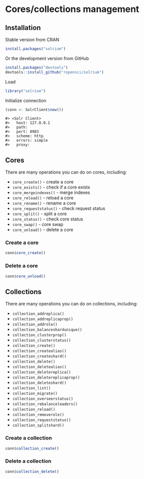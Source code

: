<!--
%\VignetteEngine{knitr::knitr}
%\VignetteIndexEntry{Cores/collections management}
%\VignetteEncoding{UTF-8}
-->



Cores/collections management
============================

## Installation

Stable version from CRAN


```r
install.packages("solrium")
```

Or the development version from GitHub


```r
install.packages("devtools")
devtools::install_github("ropensci/solrium")
```

Load


```r
library("solrium")
```

Initialize connection


```r
(conn <- SolrClient$new())
```

```
#> <Solr Client>
#>   host: 127.0.0.1
#>   path: 
#>   port: 8983
#>   scheme: http
#>   errors: simple
#>   proxy:
```

## Cores

There are many operations you can do on cores, including:

* `core_create()` - create a core
* `core_exists()` - check if a core exists
* `core_mergeindexes()` - merge indexes
* `core_reload()` - reload a core
* `core_rename()` - rename a core
* `core_requeststatus()` - check request status
* `core_split()` - split a core
* `core_status()` - check core status
* `core_swap()` - core swap
* `core_unload()` - delete a core

### Create a core


```r
conn$core_create()
```

### Delete a core


```r
conn$core_unload()
```

## Collections

There are many operations you can do on collections, including:

* `collection_addreplica()`
* `collection_addreplicaprop()`
* `collection_addrole()`
* `collection_balanceshardunique()`
* `collection_clusterprop()`
* `collection_clusterstatus()`
* `collection_create()`
* `collection_createalias()`
* `collection_createshard()`
* `collection_delete()`
* `collection_deletealias()`
* `collection_deletereplica()`
* `collection_deletereplicaprop()`
* `collection_deleteshard()`
* `collection_list()`
* `collection_migrate()`
* `collection_overseerstatus()`
* `collection_rebalanceleaders()`
* `collection_reload()`
* `collection_removerole()`
* `collection_requeststatus()`
* `collection_splitshard()`

### Create a collection


```r
conn$collection_create()
```

### Delete a collection


```r
conn$collection_delete()
```
